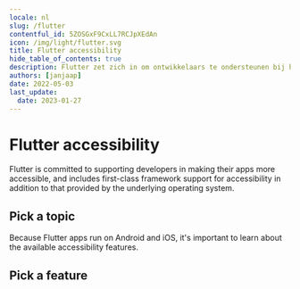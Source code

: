 ```yaml
---
locale: nl
slug: /flutter
contentful_id: 5ZOSGxF9CxLL7RCJpXEdAn
icon: /img/light/flutter.svg
title: Flutter accessibility
hide_table_of_contents: true
description: Flutter zet zich in om ontwikkelaars te ondersteunen bij het toegankelijker maken van hun apps. Er is ingebouwde ondersteuning voor toegankelijkheidsfuncties van het onderliggende besturingssysteem.
authors: [janjaap]
date: 2022-05-03
last_update:
  date: 2023-01-27
---
```


# Flutter accessibility

Flutter is committed to supporting developers in making their apps more accessible, and includes first-class framework support for accessibility in addition to that provided by the underlying operating system.

## Pick a topic

<LinkList title="List of Flutter accessibility topics" isHighlighted={true}>
  <LinkListItem
    url="/nl/docs/flutter/codevoorbeelden"
    title="Browse Flutter code samples"
    label="Flutter accessibility code samples"
    description="Browse code samples to learn how to build more accessible Flutter apps."
    image="/img/light/code.svg"
    alt="Code icon"
  />
</LinkList>

Because Flutter apps run on Android and iOS, it's important to learn about the available accessibility features.

## Pick a feature

<LinkList title="List of Android and iOS accessibility features" isHighlighted={true}>
  <LinkListItem
    url="/nl/docs/android/functies"
    title="Learn about Android accessibility features"
    label="Android accessibility features"
    description="Learn about the accessibility features that are offered by Android."
    image="/img/light/features.svg"
    alt="Features icon"
  />
  <LinkListItem
    url="/nl/docs/ios/functies"
    title="Learn about iOS accessibility features"
    label="iOS accessibility features"
    description="Learn about the accessibility features that are offered by iOS."
    image="/img/light/features.svg"
    alt="Features icon"
  />
</LinkList>

